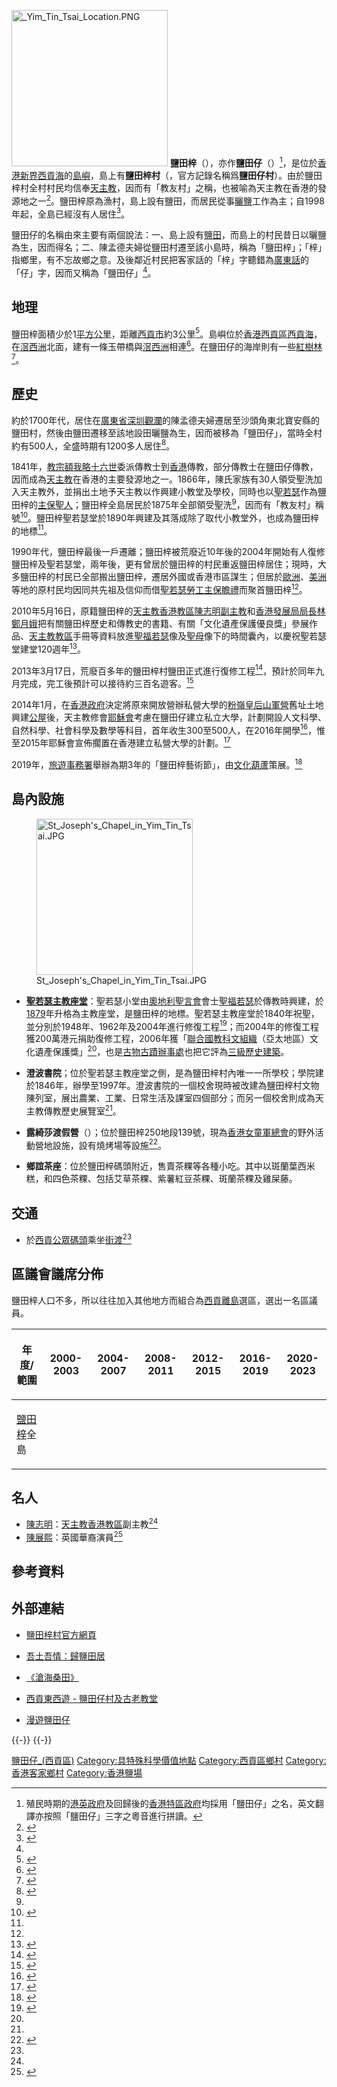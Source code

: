 {{Infobox Islands
|name = 鹽田梓
|image name =HK YimTinTsai East MaricultureRaft.JPG
|image caption = 鹽田仔（東部）魚類養殖區
|location = [[香港|香港]]東部
|area = {{Convert|0.31|sqkm|acre|lk=on}}
|highest mount = 鹽田梓
|elevation={{Convert|37|m|ft|lk=on}}<ref>{{book reference|author=地政總署測繪處|year=2005|title=西貢及清水灣郊區地圖 (2005) 第九版|publisher=地政總署|id=962-567-159-5}}</ref>
|Country heading = 國家／地區
|country = {{HKG}}
|country admin divisions title = 分區
|country admin divisions = [[西貢區|西貢區]]
}}
[[File:_Yim_Tin_Tsai_Location.PNG|250px]]
'''鹽田梓'''（{{lang-en|Yim Tin Tze}}），亦作'''鹽田仔'''（{{lang-en|Yim Tin Tsai}}）<ref>殖民時期的[[港英政府|港英政府]]及回歸後的[[香港特區政府|香港特區政府]]均採用「鹽田仔」之名，英文翻譯亦按照「鹽田仔」三字之粵音進行拼讀。</ref>，是位於[[香港|香港]][[新界|新界]][[西貢海|西貢海]]的[[香港島嶼|島嶼]]，島上有'''鹽田梓村'''（{{lang-en|Yim Tin Tsai Village}}，官方記錄名稱爲'''鹽田仔村'''）。由於鹽田梓村全村村民均信奉[[天主教|天主教]]，因而有「教友村」之稱，也被喻為天主教在香港的發源地之一<ref name="son">{{zh-hant}}{{cite news|publisher=[[大公報|大公報]] |date=2009年12月3日 |title=鹽田仔 }}</ref>。鹽田梓原為漁村，島上設有鹽田，而居民從事[[曬鹽|曬鹽]]工作為主；自1998年起，全島已經沒有人居住<ref>{{cite news|url=https://topick.hket.com/article/2632431/%E3%80%90%E7%96%AB%E6%83%85%E6%B8%9B%E5%A3%93%E3%80%91%E9%A6%99%E6%B8%AF%E7%9A%84%E3%80%8C%E5%B0%8F%E7%80%A8%E6%88%B6%E5%85%A7%E6%B5%B7%E3%80%8D%20%20%E8%A5%BF%E8%B2%A2%E9%B9%BD%E7%94%B0%E6%A2%93%E8%97%9D%E5%8A%9B%E5%8D%81%E8%B6%B3?mtc=10012|title=【疫情減壓】香港的「小瀨戶內海」 西貢鹽田梓藝力十足|publisher=經濟日報|date=2020-05-01}}</ref>。

鹽田仔的名稱由來主要有兩個說法：一、島上設有[[鹽田|鹽田]]，而島上的村民昔日以曬鹽為生，因而得名；二、陳孟德夫婦從鹽田村遷至該小島時，稱為「鹽田梓」；「梓」指鄉里，有不忘故鄉之意。及後鄰近村民把客家話的「梓」字聽錯為[[廣東話|廣東話]]的「仔」字，因而又稱為「鹽田仔」<ref name="son" />。

==地理==
{{multiple image
|align=right |direction = vertical |header=
|image1=Abandoned Salt Farm in Yim Tin Tsai.JPG |width1=250 |caption1=在鹽田梓已被荒廢的鹽田
|image2=Chanchiming formerhouse.JPG |width2=250 |caption2=原籍鹽田梓的陳志明副主教故居
}}
鹽田梓面積少於1[[平方公里|平方公里]]，距離[[西貢市|西貢市]]約3公里<ref name="geog">{{zh-hant}}{{cite news|publisher=[[大公報|大公報]] |date=2009年1月6日 |title=鹽田仔島客家村落 }}</ref>。島嶼位於[[香港|香港]][[西貢區|西貢區]][[西貢海|西貢海]]，在[[滘西洲|滘西洲]]北面，建有一條玉帶橋與[[滘西洲|滘西洲]]相連<ref>{{zh-hant}}{{cite news|publisher=[[文汇报_(香港)|文匯報]] |date=2008年5月13日 |title=西貢鄉郊聖堂展魅力——鹽田梓適合開發宗教、文化、生態旅遊  }}</ref>。在鹽田仔的海岸則有一些[[紅樹林|紅樹林]]<ref>{{zh-hant}}{{cite news|publisher=[[蘋果日報_(香港)|蘋果日報]] |date=2008年8月24日 |title=行行走走：鹽田仔傳教士之鄉 }}</ref>。

==歷史==
約於1700年代，居住在[[廣東省|廣東省]][[深圳|深圳]][[觀瀾|觀瀾]]的陳孟德夫婦遷居至沙頭角東北寶安縣的鹽田村，然後由鹽田遷移至該地設田曬鹽為生，因而被移為「鹽田仔」，當時全村約有500人，全盛時期有1200多人居住<ref name="WWP">{{zh-hant}}{{cite news|publisher=[[文汇报_(香港)|文匯報]] |date=2010年7月6日 |title=鄉土情懷 西貢鹽田梓村 }}</ref>。

1841年，[[教宗|教宗]][[額我略十六世|額我略十六世]]委派傳教士到[[香港|香港]]傳教，部分傳教士在鹽田仔傳教，因而成為[[天主教|天主教]]在香港的主要發源地之一。1866年，陳氏家族有30人領受聖洗加入天主教外，並捐出土地予天主教以作興建小教堂及學校，同時也以[[聖若瑟|聖若瑟]]作為鹽田梓的[[主保聖人|主保聖人]]；鹽田梓全島居民於1875年全部領受聖洗<ref name="WWP" />，因而有「教友村」稱號<ref name="KKP">{{zh-hant}}{{cite news|publisher=[[公教報|公教報]] |date=2010年7月11日 |title=客家村後人陳家傑 鹽田梓村落中尋找信仰 }}</ref>。鹽田梓聖若瑟堂於1890年興建及其落成除了取代小教堂外，也成為鹽田梓的地標<ref name="WWP" />。

1990年代，鹽田梓最後一戶遷離；鹽田梓被荒廢近10年後的2004年開始有人復修鹽田梓及聖若瑟堂，兩年後，更有曾居於鹽田梓的村民重返鹽田梓居住；現時，大多鹽田梓的村民已全部搬出鹽田梓，遷居外國或香港市區謀生；但居於[[歐洲|歐洲]]、[[美洲|美洲]]等地的原村民均因同共先祖及信仰而借[[聖若瑟勞工主保瞻禮|聖若瑟勞工主保瞻禮]]而聚首鹽田梓<ref name="WWP" />。

2010年5月16日，原籍鹽田梓的[[天主教香港教區|天主教香港教區]][[陳志明_(宗教人物)|陳志明]][[副主教|副主教]]和[[發展局|香港發展局局長]][[林鄭月娥|林鄭月娥]]把有關鹽田梓歷史和傳教史的書籍、有關「文化遺產保護優良獎」參展作品、[[天主教教區|天主教教區]]手冊等資料放進[[聖福若瑟|聖福若瑟]]像及[[聖母|聖母]]像下的時間囊內，以慶祝聖若瑟堂建堂120週年<ref name="Chan">{{zh-hant}}{{cite news|publisher=[[公教報|公教報]] |date=2010年5月23日 |title=鹽田梓聖若瑟小堂 慶祝主保瞻禮及建堂一百二十年  }}</ref>。

2013年3月17日，荒廢百多年的鹽田梓村鹽田正式進行復修工程<ref>{{cite web |url=http://www.youtube.com/watch?v=In0FmJbQ8qE |title=鹽田仔動土禮  (Video) |publisher=YouTube |date=2013-05-22 |accessdate=2013-10-09 |archive-date=2015-07-03 |archive-url=https://web.archive.org/web/20150703221215/https://www.youtube.com/watch?v=In0FmJbQ8qE |dead-url=no }}</ref>，預計於同年九月完成，完工後預計可以接待約三百名遊客。<ref>{{Cite web |url=http://www.881903.com/page/zh-tw/newsdetail.aspx?source=tbar&itemid=607024&csid=261_1780 |title=西貢鹽田今動土復修首期工程料九月完成 |accessdate=2013-03-17 |archive-date=2015-06-10 |archive-url=https://web.archive.org/web/20150610205327/http://www.881903.com/page/zh-tw/newsdetail.aspx?source=tbar&itemid=607024&csid=261_1780 |dead-url=no }}</ref>

2014年1月，在[[香港政府|香港政府]]決定將原來開放營辦私營大學的[[粉嶺|粉嶺]][[皇后山軍營|皇后山軍營]]舊址土地興建[[公共屋邨|公屋]]後，天主教修會[[耶穌會|耶穌會]]考慮在鹽田仔建立私立大學，計劃開設人文科學、自然科學、社會科學及數學等科目，首年收生300至500人，在2016年開學<ref>{{Cite web |url=http://news.sina.com.hk/news/20140125/-2-3174486/1.html |title=耶穌會鹽田梓洽購地建私大 |accessdate=2014-02-06 |archive-date=2014-02-21 |archive-url=https://web.archive.org/web/20140221144852/http://news.sina.com.hk/news/20140125/-2-3174486/1.html |dead-url=no }}</ref>，惟至2015年耶穌會宣佈擱置在香港建立私營大學的計劃。<ref>{{Cite web |url=http://the-sun.on.cc/cnt/news/20150506/00407_051.html |title=東方日報：《港耶穌會大學計劃夭折》，2015年5月6日 |accessdate=2017年4月22日 |archive-date=2017年4月22日 |archive-url=https://web.archive.org/web/20170422213410/http://the-sun.on.cc/cnt/news/20150506/00407_051.html |dead-url=no }}</ref>

2019年，[[旅遊事務署|旅遊事務署]]舉辦為期3年的「鹽田梓藝術節」，由[[文化葫蘆|文化葫蘆]]策展。<ref>{{Cite news|url=https://news.mingpao.com/ins/%E6%B8%AF%E8%81%9E/article/20191104/s00001/1572793008535/%E9%B9%BD%E7%94%B0%E6%A2%93%E8%97%9D%E8%A1%93%E7%AF%80%E7%B6%B2%E7%AB%99%E4%BB%8A%E5%95%9F%E7%94%A8-%E5%8F%AF%E9%A0%90%E7%B4%84%E5%B0%8E%E8%B3%9E|title=鹽田梓藝術節網站今啟用 可預約導賞|date=2019-11-04|publisher=明報|accessdate=2019-12-26|archive-date=2019-12-26|archive-url=https://web.archive.org/web/20191226150435/https://news.mingpao.com/ins/%25E6%25B8%25AF%25E8%2581%259E/article/20191104/s00001/1572793008535/%25E9%25B9%25BD%25E7%2594%25B0%25E6%25A2%2593%25E8%2597%259D%25E8%25A1%2593%25E7%25AF%2580%25E7%25B6%25B2%25E7%25AB%2599%25E4%25BB%258A%25E5%2595%259F%25E7%2594%25A8-%25E5%258F%25AF%25E9%25A0%2590%25E7%25B4%2584%25E5%25B0%258E%25E8%25B3%259E|dead-url=no}}</ref>

==島內設施==
[[File:St_Joseph's_Chapel_in_Yim_Tin_Tsai.JPG|250px]]
* '''[[聖若瑟小堂|聖若瑟主教座堂]]'''：聖若瑟小堂由[[奧地利|奧地利]][[聖言會|聖言會]]會士[[聖福若瑟|聖福若瑟]]於傳教時興建，於[[1879年|1879]]年升格為主教座堂，是鹽田梓的地標。聖若瑟主教座堂於1840年祝聖，並分別於1948年、1962年及2004年進行修復工程<ref>{{zh-hant}}{{cite news|publisher=[[南方都市報|南方都市報]] |date=2010年7月6日 |title=鹽田仔：安靜的原始小島  }}</ref>；而2004年的修復工程獲200萬港元捐助復修工程，2006年獲「[[聯合國教科文組織|聯合國教科文組織]]（亞太地區）文化遺產保護獎」<ref name="KKP" />，也是[[古物古蹟辦事處|古物古蹟辦事處]]也把它評為[[香港三級歷史建築列表_(新界區及離島區)|三級歷史建築]]。

* '''澄波書院'''；位於聖若瑟主教座堂之側，是為鹽田梓村內唯一一所學校；學院建於1846年，辦學至1997年。澄波書院的一個校舍現時被改建為鹽田梓村文物陳列室，展出農業、工業、日常生活及課室四個部分；而另一個校舍則成為天主教傳教歷史展覽室<ref name="KKP" />。

* '''露綺莎渡假營'''（{{lang-en|'''Louisa Landale Campsite'''}}）；位於鹽田梓250地段139號，現為[[香港女童軍總會|香港女童軍總會]]的野外活動營地設施，設有燒烤場等設施<ref>{{zh-hant}}{{cite web |title=露綺莎渡假營 |publisher=香港求生遊戲協會 |accessdate=2010年11月9日 |url=http://www.survivalgame.org.hk/data/out/campsite/campsite018.html |archive-date=2009年5月8日 |archive-url=https://web.archive.org/web/20090508163415/http://www.survivalgame.org.hk/data/out/campsite/campsite018.html |dead-url=no }}</ref>。

* '''鄉誼茶座'''：位於鹽田梓碼頭附近，售賣茶粿等各種小吃。其中以斑蘭葉西米糕，和四色茶粿、包括艾草茶粿、紫薯紅豆茶粿、斑蘭茶粿及雞屎藤。

==交通==
* 於[[西貢公眾碼頭|西貢公眾碼頭]]乘坐[[街渡|街渡]]<ref name="geog" />

==區議會議席分佈==
鹽田梓人口不多，所以往往加入其他地方而組合為[[西貢離島|西貢離島]]選區，選出一名區議員。

{| class=wikitable
!年度/範圍!!2000-2003!!2004-2007!!2008-2011!!2012-2015!!2016-2019!!2020-2023
|-
|[[鹽田梓|鹽田梓]]全島||colspan=6|{{centre|[[西貢離島|西貢離島]]選區}}
|}

==名人==
* [[陳志明_(宗教人物)|陳志明]]：[[天主教香港教區|天主教香港教區]]副主教<ref name="Chan" />
* [[陳展熙|陳展熙]]：英國華裔演員<ref>{{Cite news|url=http://www.pmlngroup.com/lets-meet-an-actor-producer-youtuber-vincent-chan/|title=Let’s Meet An Actor, Producer & YouTuber “Vincent Chan”|date=2016-08-19|newspaper=Pro Media Mag|accessdate=2017-01-16|language=en-US|archive-date=2017-01-18|archive-url=https://web.archive.org/web/20170118032714/http://www.pmlngroup.com/lets-meet-an-actor-producer-youtuber-vincent-chan/|dead-url=no}}</ref>

== 參考資料 ==
<div class="references-small">
<references />
</div>

==外部連結==
* {{zh-hant}} [http://www.yimtintsai.com/ 鹽田梓村官方網頁]{{Wayback|url=http://www.yimtintsai.com/ |date=20110208053651 }}
* {{zh-hant}} [http://www.rthk.org.hk/rthk/tv/hkheritage/20070726.html 吾土吾情：歸鹽田居]{{Wayback|url=http://www.rthk.org.hk/rthk/tv/hkheritage/20070726.html |date=20071017052901 }}
* {{zh-hant}} [http://www.etvonline.tv/etv/front/hkg2004/hkg2004_epi07.html 《滄海桑田》]{{Wayback|url=http://www.etvonline.tv/etv/front/hkg2004/hkg2004_epi07.html |date=20041022202140 }}
* {{zh-hant}} [https://web.archive.org/web/20090714094229/http://www.travelinsaikung.org.hk/chinese/sea/yim_tin_tsai.shtml 西貢東西遊 - 鹽田仔村及古老教堂]
* {{zh-hant}} [http://www.hkhikers.com/Yim%20Tin%20Tsai.htm 漫遊鹽田仔]{{Wayback|url=http://www.hkhikers.com/Yim%20Tin%20Tsai.htm |date=20060505234516 }}

{{-}}
{{西貢區}}
{{-}}
{{香港島嶼}}

[[Category:鹽田仔_(西貢區)|]]
[[Category:具特殊科學價值地點|Category:具特殊科學價值地點]]
[[Category:西貢區鄉村|Category:西貢區鄉村]]
[[Category:香港客家鄉村|Category:香港客家鄉村]]
[[Category:香港鹽場|Category:香港鹽場]]